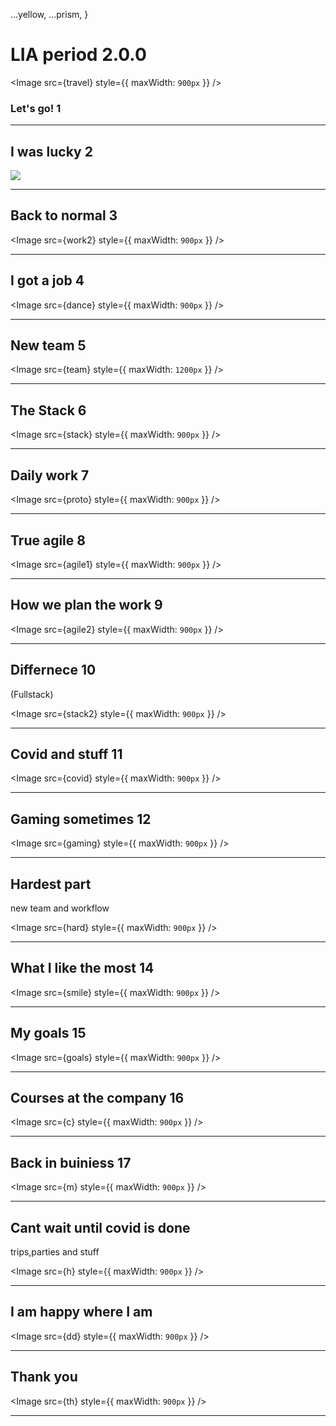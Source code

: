   ...yellow,
  ...prism,
}

# LIA period 2.0.0



<Image src={travel} style={{ maxWidth: `900px` }} />

### Let's go! 1

<Timer />

---

## I was lucky 2

<Timer />
<Image src={work} style={{ maxWidth: `900px` }} />

---

## Back to normal 3

<Image src={work2} style={{ maxWidth: `900px` }} />
<Timer />

---

## I got a job 4

<Image src={dance} style={{ maxWidth: `900px` }} />
<Timer />

---

## New team 5

<Image src={team} style={{ maxWidth: `1200px` }} />
<Timer />

---

## The Stack 6

<Image src={stack} style={{ maxWidth: `900px` }} />
<Timer />

---

## Daily work 7

<Image src={proto} style={{ maxWidth: `900px` }} />
<Timer />

---

## True agile 8

<Image src={agile1} style={{ maxWidth: `900px` }} />
<Timer />

---

## How we plan the work 9

<Image src={agile2} style={{ maxWidth: `900px` }} />
<Timer />

---

## Differnece 10

(Fullstack)

<Image src={stack2} style={{ maxWidth: `900px` }} />
<Timer />

---

## Covid and stuff 11

<Image src={covid} style={{ maxWidth: `900px` }} />
<Timer />

---

## Gaming sometimes 12

<Image src={gaming} style={{ maxWidth: `900px` }} />
<Timer />

---

## Hardest part

new team and workflow

<Image src={hard} style={{ maxWidth: `900px` }} />
<Timer />

---

## What I like the most 14

<Image src={smile} style={{ maxWidth: `900px` }} />
<Timer />

---

## My goals 15

<Image src={goals} style={{ maxWidth: `900px` }} />
<Timer />

---

## Courses at the company 16

<Image src={c} style={{ maxWidth: `900px` }} />
<Timer />

---

## Back in buiniess 17

<Image src={m} style={{ maxWidth: `900px` }} />
<Timer />

---

## Cant wait until covid is done

trips,parties and stuff

<Image src={h} style={{ maxWidth: `900px` }} />
<Timer />

---

## I am happy where I am

<Image src={dd} style={{ maxWidth: `900px` }} />
<Timer />

---

## Thank you

<Image src={th} style={{ maxWidth: `900px` }} />
<Timer />

---
